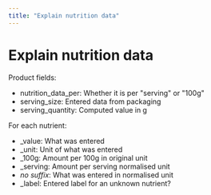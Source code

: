 ```yaml
---
title: "Explain nutrition data"
---
```


# Explain nutrition data

Product fields:
 - nutrition_data_per: Whether it is per "serving" or "100g"
 - serving_size: Entered data from packaging
 - serving_quantity: Computed value in g


For each nutrient:

 - _value: What was entered
 - _unit: Unit of what was entered
 - _100g: Amount per 100g in original unit
 - _serving: Amount per serving normalised unit
 - _no suffix_: What was entered in normalised unit
 - _label: Entered label for an unknown nutrient?
